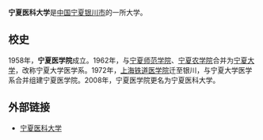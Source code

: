 '''宁夏医科大学'''是[[中国|中国]][[宁夏|宁夏]][[银川市|银川市]]的一所大学。

== 校史 ==
1958年，'''宁夏医学院'''成立。1962年，与[[宁夏师范学院_(1958年建立)|宁夏师范学院]]、[[宁夏农学院|宁夏农学院]]合并为[[宁夏大学|宁夏大学]]，改称宁夏大学医学系。1972年，[[上海铁道医学院|上海铁道医学院]]迁至银川，与宁夏大学医学系合并组建宁夏医学院。2008年，宁夏医学院更名为宁夏医科大学。

== 外部链接 ==
*[http://www.nxmu.edu.cn/ 宁夏医科大学]{{Wayback|url=http://www.nxmu.edu.cn/ |date=20160106205811 }}


{{中华人民共和国中西部高校基础能力建设工程}}
{{宁夏高等院校}}